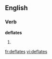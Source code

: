 
==English==

===Verb===
'''deflates'''

# {{third-person singular of|[[deflate]]}}

[[fr:deflates]]
[[vi:deflates]]